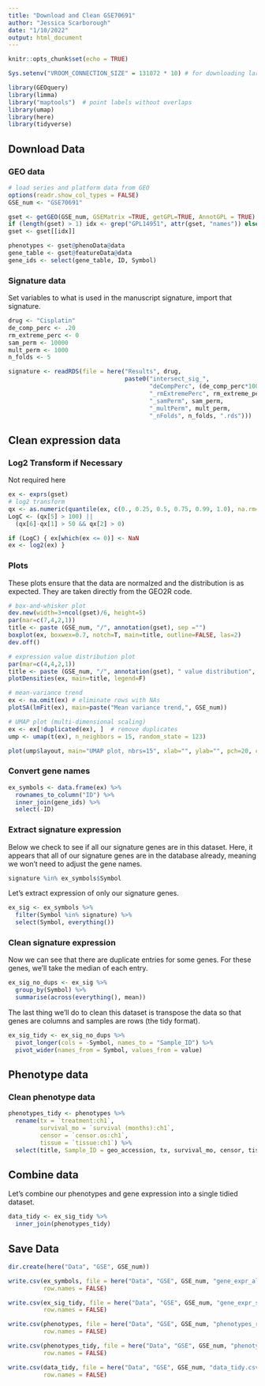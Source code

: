 ```yaml
---
title: "Download and Clean GSE70691"
author: "Jessica Scarborough"
date: "1/10/2022"
output: html_document
---
```



```r
knitr::opts_chunk$set(echo = TRUE)

Sys.setenv("VROOM_CONNECTION_SIZE" = 131072 * 10) # for downloading larger files

```


```r
library(GEOquery)
library(limma)
library("maptools")  # point labels without overlaps
library(umap)
library(here)
library(tidyverse)


```

## Download Data

### GEO data 

```r
# load series and platform data from GEO
options(readr.show_col_types = FALSE)
GSE_num <- "GSE70691"

gset <- getGEO(GSE_num, GSEMatrix =TRUE, getGPL=TRUE, AnnotGPL = TRUE)
if (length(gset) > 1) idx <- grep("GPL14951", attr(gset, "names")) else idx <- 1
gset <- gset[[idx]]

phenotypes <- gset@phenoData@data
gene_table <- gset@featureData@data
gene_ids <- select(gene_table, ID, Symbol)


```


### Signature data 

Set variables to what is used in the manuscript signature, import that signature. 


```r


drug <- "Cisplatin"
de_comp_perc <- .20
rm_extreme_perc <- 0
sam_perm <- 10000
mult_perm <- 1000
n_folds <- 5

signature <- readRDS(file = here("Results", drug,
                                 paste0("intersect_sig_",
                                        "deCompPerc", (de_comp_perc*100),
                                        "_rmExtremePerc", rm_extreme_perc*100,
                                        "_samPerm", sam_perm,
                                        "_multPerm", mult_perm,
                                        "_nFolds", n_folds, ".rds")))

```

## Clean expression data 

### Log2 Transform if Necessary

Not required here


```r

ex <- exprs(gset)
# log2 transform
qx <- as.numeric(quantile(ex, c(0., 0.25, 0.5, 0.75, 0.99, 1.0), na.rm=T))
LogC <- (qx[5] > 100) ||
  (qx[6]-qx[1] > 50 && qx[2] > 0)

if (LogC) { ex[which(ex <= 0)] <- NaN
ex <- log2(ex) }


```



### Plots

These plots ensure that the data are normalzed and the distribution is as expected. They are taken directly from the GEO2R code. 

```r

# box-and-whisker plot
dev.new(width=3+ncol(gset)/6, height=5)
par(mar=c(7,4,2,1))
title <- paste (GSE_num, "/", annotation(gset), sep ="")
boxplot(ex, boxwex=0.7, notch=T, main=title, outline=FALSE, las=2)
dev.off()

# expression value distribution plot
par(mar=c(4,4,2,1))
title <- paste (GSE_num, "/", annotation(gset), " value distribution", sep ="")
plotDensities(ex, main=title, legend=F)

# mean-variance trend
ex <- na.omit(ex) # eliminate rows with NAs
plotSA(lmFit(ex), main=paste("Mean variance trend,", GSE_num))

# UMAP plot (multi-dimensional scaling)
ex <- ex[!duplicated(ex), ]  # remove duplicates
ump <- umap(t(ex), n_neighbors = 15, random_state = 123)

plot(ump$layout, main="UMAP plot, nbrs=15", xlab="", ylab="", pch=20, cex=1.5); pointLabel(ump$layout, labels = rownames(ump$layout), method="SANN", cex=0.6)

```

### Convert gene names

```r

ex_symbols <- data.frame(ex) %>%
  rownames_to_column("ID") %>%
  inner_join(gene_ids) %>%
  select(-ID)

```

### Extract signature expression

Below we check to see if all our signature genes are in this dataset. Here, it appears that all of our signature genes are in the database already, meaning we won't need to adjust the gene names. 

```r

signature %in% ex_symbols$Symbol

```

Let's extract expression of only our signature genes. 

```r

ex_sig <- ex_symbols %>%
  filter(Symbol %in% signature) %>%
  select(Symbol, everything())

```


### Clean signature expression

Now we can see that there are duplicate entries for some genes. For these genes, we'll take the median of each entry. 


```r

ex_sig_no_dups <- ex_sig %>%
  group_by(Symbol) %>%
  summarise(across(everything(), mean))

```

The last thing we'll do to clean this dataset is transpose the data so that genes are columns and samples are rows (the tidy format). 


```r

ex_sig_tidy <- ex_sig_no_dups %>%
  pivot_longer(cols = -Symbol, names_to = "Sample_ID") %>%
  pivot_wider(names_from = Symbol, values_from = value)

```


## Phenotype data

### Clean phenotype data

```r

phenotypes_tidy <- phenotypes %>%
  rename(tx = `treatment:ch1`,
         survival_mo = `survival (months):ch1`, 
         censor = `censor.os:ch1`,
         tissue = `tissue:ch1`) %>%
  select(title, Sample_ID = geo_accession, tx, survival_mo, censor, tissue)

```


## Combine data

Let's combine our phenotypes and gene expression into a single tidied dataset.

```r

data_tidy <- ex_sig_tidy %>%
  inner_join(phenotypes_tidy)

```


## Save Data


```r

dir.create(here("Data", "GSE", GSE_num))

write.csv(ex_symbols, file = here("Data", "GSE", GSE_num, "gene_expr_all_raw.csv"),
          row.names = FALSE)

write.csv(ex_sig_tidy, file = here("Data", "GSE", GSE_num, "gene_expr_sig_tidy.csv"),
          row.names = FALSE)

write.csv(phenotypes, file = here("Data", "GSE", GSE_num, "phenotypes_raw.csv"),
          row.names = FALSE)

write.csv(phenotypes_tidy, file = here("Data", "GSE", GSE_num, "phenotypes_tidy.csv"),
          row.names = FALSE)

write.csv(data_tidy, file = here("Data", "GSE", GSE_num, "data_tidy.csv"),
          row.names = FALSE)

```